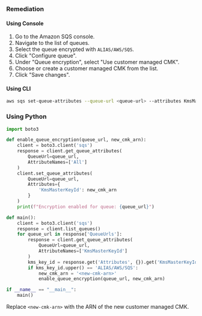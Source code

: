 ### Remediation

#### Using Console

1. Go to the Amazon SQS console.
2. Navigate to the list of queues.
3. Select the queue encrypted with `ALIAS/AWS/SQS`.
4. Click "Configure queue".
5. Under "Queue encryption", select "Use customer managed CMK".
6. Choose or create a customer managed CMK from the list.
7. Click "Save changes".

#### Using CLI
```bash
aws sqs set-queue-attributes --queue-url <queue-url> --attributes KmsMasterKeyId=<new-cmk-arn>
```

### Using Python

```python
import boto3

def enable_queue_encryption(queue_url, new_cmk_arn):
    client = boto3.client('sqs')
    response = client.get_queue_attributes(
        QueueUrl=queue_url,
        AttributeNames=['All']
    )
    client.set_queue_attributes(
        QueueUrl=queue_url,
        Attributes={
            'KmsMasterKeyId': new_cmk_arn
        }
    )
    print(f"Encryption enabled for queue: {queue_url}")

def main():
    client = boto3.client('sqs')
    response = client.list_queues()
    for queue_url in response['QueueUrls']:
        response = client.get_queue_attributes(
            QueueUrl=queue_url,
            AttributeNames=['KmsMasterKeyId']
        )
        kms_key_id = response.get('Attributes', {}).get('KmsMasterKeyId', '')
        if kms_key_id.upper() == 'ALIAS/AWS/SQS':
            new_cmk_arn = '<new-cmk-arn>'
            enable_queue_encryption(queue_url, new_cmk_arn)

if __name__ == "__main__":
    main()
```

Replace `<new-cmk-arn>` with the ARN of the new customer managed CMK.